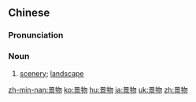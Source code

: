 ==Chinese==
{{zh-forms}}

===Pronunciation===
{{zh-pron
|m=jǐngwù
|c=ging2 mat6
|cat=n
}}

===Noun===
{{zh-noun}}

# [[scenery]]; [[landscape]]

[[zh-min-nan:景物]]
[[ko:景物]]
[[hu:景物]]
[[ja:景物]]
[[uk:景物]]
[[zh:景物]]